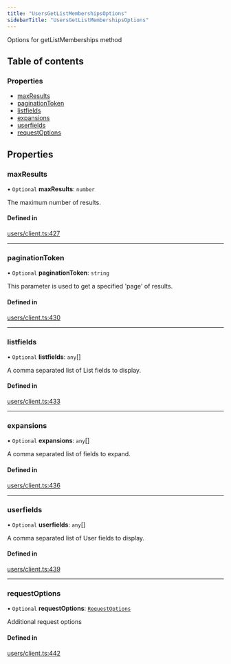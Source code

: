 ```yaml
---
title: "UsersGetListMembershipsOptions"
sidebarTitle: "UsersGetListMembershipsOptions"
---
```


Options for getListMemberships method

## Table of contents

### Properties

- [maxResults](/xdks/typescript/reference/interfaces/UsersGetListMembershipsOptions#maxresults)
- [paginationToken](/xdks/typescript/reference/interfaces/UsersGetListMembershipsOptions#paginationtoken)
- [listfields](/xdks/typescript/reference/interfaces/UsersGetListMembershipsOptions#listfields)
- [expansions](/xdks/typescript/reference/interfaces/UsersGetListMembershipsOptions#expansions)
- [userfields](/xdks/typescript/reference/interfaces/UsersGetListMembershipsOptions#userfields)
- [requestOptions](/xdks/typescript/reference/interfaces/UsersGetListMembershipsOptions#requestoptions)

## Properties

### maxResults

• `Optional` **maxResults**: `number`

The maximum number of results.

#### Defined in

[users/client.ts:427](https://github.com/xdevplatform/xdk/blob/298ca9350d035e40e7c8ee0753c50052819a41e2/xdk/typescript/src/users/client.ts#L427)

___

### paginationToken

• `Optional` **paginationToken**: `string`

This parameter is used to get a specified 'page' of results.

#### Defined in

[users/client.ts:430](https://github.com/xdevplatform/xdk/blob/298ca9350d035e40e7c8ee0753c50052819a41e2/xdk/typescript/src/users/client.ts#L430)

___

### listfields

• `Optional` **listfields**: `any`[]

A comma separated list of List fields to display.

#### Defined in

[users/client.ts:433](https://github.com/xdevplatform/xdk/blob/298ca9350d035e40e7c8ee0753c50052819a41e2/xdk/typescript/src/users/client.ts#L433)

___

### expansions

• `Optional` **expansions**: `any`[]

A comma separated list of fields to expand.

#### Defined in

[users/client.ts:436](https://github.com/xdevplatform/xdk/blob/298ca9350d035e40e7c8ee0753c50052819a41e2/xdk/typescript/src/users/client.ts#L436)

___

### userfields

• `Optional` **userfields**: `any`[]

A comma separated list of User fields to display.

#### Defined in

[users/client.ts:439](https://github.com/xdevplatform/xdk/blob/298ca9350d035e40e7c8ee0753c50052819a41e2/xdk/typescript/src/users/client.ts#L439)

___

### requestOptions

• `Optional` **requestOptions**: [`RequestOptions`](/xdks/typescript/reference/interfaces/RequestOptions)

Additional request options

#### Defined in

[users/client.ts:442](https://github.com/xdevplatform/xdk/blob/298ca9350d035e40e7c8ee0753c50052819a41e2/xdk/typescript/src/users/client.ts#L442)
